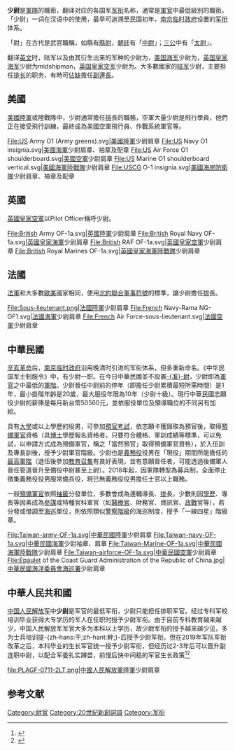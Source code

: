 '''少尉'''是[[軍隊|軍隊]]的職銜，翻译对应的各国军[[军衔|军衔]]名称，通常是[[軍官|軍官]]中最低級別的職銜。「少尉」一词在汉语中的使用，最早可追溯至民国初年，[[南京临时政府|南京临时政府]]设置的[[军衔|军衔]]体系。

「尉」在古代是武官職稱，如縣有[[縣尉|縣尉]]，[[朝廷|朝廷]]有「[[中尉|中尉]]」；[[三公|三公]]中有「[[太尉|太尉]]」。

翻译[[英文|英文]]时，陆军以及由其衍生出来的军种的少尉为{{lang|en|second lieutenant}}，[[美国海军|美国海军]]少尉为{{lang|en|ensign}}，[[英国皇家海军|英国皇家海军]]少尉为midshipman，[[英国皇家空军|英国皇家空军]]少尉为{{lang|en|pilot officer}}。大多數國家的[[陆军|陆军]]少尉，主要担任[[排长|排长]]的职务，有時可[[佔缺|佔缺]]擔任[[連|副連長]]。

==美國==
[[美國陸軍|美國陸軍]]或陸戰隊中，少尉通常擔任[[排|排]]長的職務，空軍大量少尉是飛行學員，他們正在接受飛行訓練，最終成為美國空軍飛行員、作戰系統軍官等。
<gallery>
File:US Army O1 (Army greens).svg|[[美國陸軍|美國陸軍]]少尉肩章
File:US Navy O1 insignia.svg|[[美國海軍|美國海軍]]少尉肩章、袖章及配章
File:US Air Force O1 shoulderboard.svg|[[美國空軍|美國空軍]]少尉肩章
File:US Marine O1 shoulderboard vertical.svg|[[美國海軍陸戰隊|美國海軍陸戰隊]]少尉肩章
File:USCG O-1 insignia.svg|[[美國海岸防衛隊|美國海岸防衛隊]]少尉肩章、袖章及配章
</gallery>

==英國==
[[英國皇家空軍|英國皇家空軍]]以Pilot Officer稱呼少尉。
<gallery>
File:British Army OF-1a.svg|[[英國陸軍|英國陸軍]]少尉肩章
File:British Royal Navy OF-1a.svg|[[英國皇家海軍|英國皇家海軍]]少尉肩章
File:British RAF OF-1a.svg|[[英國皇家空軍|英國皇家空軍]]少尉肩章
File:British Royal Marines OF-1a.svg|[[英國皇家海軍陸戰隊|英國皇家海軍陸戰隊]]少尉肩章
</gallery>

==法國==
[[法軍|法軍]]和大多數[[歐美|歐美]]國家相同，使用[[北約聯合軍事符號|北約聯合軍事符號]]的標準，讓少尉擔任[[排|排]]長。
<gallery>
File:Sous-lieutenant.png|[[法國陸軍|法國陸軍]]少尉肩章
File:French Navy-Rama NG-OF1.svg|[[法國海軍|法國海軍]]少尉肩章
File:French Air Force-sous-lieutenant.svg|[[法國空軍|法國空軍]]少尉肩章
</gallery>

==中華民國==
{{seealso|中華民國國軍軍階}}
[[辛亥革命|辛亥革命]]后，[[南京临时政府|南京临时政府]]沿用晚清时引进的军衔体系，但多重新命名。《中华民国军士制服令》中，有少尉一职。在今日中華民國並不設置[[准尉|-{准}-尉]]，少尉即為[[軍官|軍官]]之中最低的[[軍階|軍階]]。少尉晉任中尉前的停年（即擔任少尉累積最短所需時間）是1年，最小掛階年齡是20歲，最大服役年限為10年（少尉十級）。現行中華民國志願役少尉的薪俸是每月新台幣50560元，並依服役單位及領導職位的不同另有加給。

具有[[大學|大學]]或以上學歷的役男，可參加[[大專程度義務役預備軍士官考試|預官考試]]，依志願卡獲錄取為預官後，取得[[預備軍官|預備軍官]]資格（具[[博士|博士]]學歷報名資格者，只要符合體格、軍訓成績等標準，可以免試，以申請方式成為預備軍官，稱之「當然預官」取得預備軍官資格），於入伍訓及專長訓後，授予少尉軍官階級。少尉也是[[徵兵制|義務役]]役男在「現役」期間所能擔任的[[中華民國國軍軍階|最高軍階]]（退伍後參加[[教育召集|教育召集]]有良好表現，並有意願晉任者，可能透過後備軍人晉任管道晉升至備役中尉甚至上尉）。2018年起，因軍隊轉型為募兵制，全面停止徵集義務役役男服常備兵役，現已無義務役役男擔任士官以上職務。

一般[[預備軍官|預備軍官]]依照[[抽籤|抽籤]]分發單位，多數會成為連輔導長、[[排|排]]長，少數則因[[學歷|學歷]]、專長等因素成為[[參謀|參謀]]或特種官科軍官（如[[軍醫|醫療官]]、財務官、資訊官、[[中華民國政戰|政戰]]官等），若分發或借調至[[行政院海岸巡防署|海巡]]單位，則依照類似[[警察階級|警察階級]]的海巡制度，授予「一線四星」階級章。

<gallery>
File:Taiwan-army-OF-1a.svg|[[中華民國陸軍|中華民國陸軍]]少尉肩章
File:Taiwan-navy-OF-1a.svg|[[中華民國海軍|中華民國海軍]]少尉袖章、肩章
File:Taiwan-Marine-OF-1a.svg|[[中華民國海軍陸戰隊|中華民國海軍陸戰隊]]少尉肩章
File:Taiwan-airforce-OF-1a.svg|[[中華民國空軍|中華民國空軍]]少尉肩章
File:Epaulet of the Coast Guard Administration of the Republic of China.jpg|[[中華民國|中華民國]][[海洋委員會海巡署|海洋委員會海巡署]]少尉肩章
</gallery>

==中華人民共和國==
[[中国人民解放军|中国人民解放军]]中'''少尉'''是军官的最低军衔，少尉只能担任排职军官。经过专科军校培训毕业获得大专学历的军人在任职时授予少尉军衔。由于目前专科教育越来越少，中国人民解放军军官大多为本科以上学历，故少尉军衔的授予越来越少见，多为士兵培训提-{zh-hans:干;zh-hant:幹;}-后授予少尉军衔。但在2019年军队军衔改革之后，本科毕业的生长军官统一授予少尉军衔，但经历过2-3年后可以晋升副连职中尉，以配合军委扎实蹲苗，前慢后快中间稳的军官生长政策<ref name="军服甲">{{cite book|author1=徐平主编|title=中国百年军服|publisher=金城出版社|location=北京|isbn=9787800846793|accessdate=2017-08-22|language=zh-cn}}</ref><ref>{{cite web |title=少尉排长的发展路径，这篇说清楚了 |url=https://www.163.com/dy/article/GMJC8NDU051483KO.html |website=网易 |access-date=2022-02-11 |archive-date=2022-02-11 |archive-url=https://web.archive.org/web/20220211084451/https://www.163.com/dy/article/GMJC8NDU051483KO.html |dead-url=no }}</ref>
<gallery>
file:PLAGF-0711-2LT.png|[[中國人民解放軍陸軍|中國人民解放軍陸軍]]少尉肩章
</gallery>

== 参考文献 ==
<div class="references-small">
<references />
</div>


{{MilitaryRank}}
[[Category:尉官|Category:尉官]]
[[Category:20世紀新創詞語|Category:20世紀新創詞語]]
[[Category:军衔|Category:军衔]]